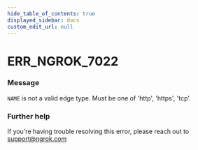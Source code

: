 ```yaml
---
hide_table_of_contents: true
displayed_sidebar: docs
custom_edit_url: null
---
```



# ERR_NGROK_7022

### Message
`NAME` is not a valid edge type. Must be one of 'http', 'https', 'tcp'.

### Further help
If you're having trouble resolving this error, please reach out to [support@ngrok.com](mailto:support@ngrok.com?subject=Help%20with%20ERR_NGROK_7022)


<ErrorDetails error='err_ngrok_7022' />
